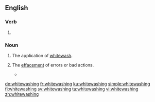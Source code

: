 ==English==

===Verb===
{{head|en|present participle}}

# {{present participle of|whitewash|lang=en|nocat=1}}

===Noun===
{{en-noun}}

# The application of [[whitewash]].
# {{label|en|figuratively}} The [[effacement]] of errors or bad actions.
#* {{quote-news|date=July 15, 2007|author=|title=The Nixonian Whitewash, Scrubbed|work=New York Times|url=http://www.nytimes.com/2007/07/15/opinion/15sun4.html
|passage=The institution insulted history by peddling ludicrous '''whitewashings''' — describing the Watergate criminal conspiracy as a “coup” by Nixon’s political rivals fed by fake scoops purchased by the Woodstein investigative duo at The Washington Post.}}

[[de:whitewashing]]
[[fr:whitewashing]]
[[ku:whitewashing]]
[[simple:whitewashing]]
[[fi:whitewashing]]
[[sv:whitewashing]]
[[ta:whitewashing]]
[[vi:whitewashing]]
[[zh:whitewashing]]
